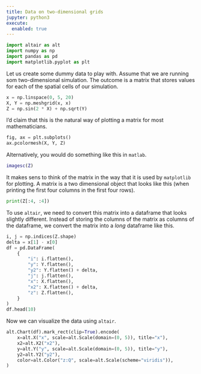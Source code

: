 ```yaml
---
title: Data on two-dimensional grids
jupyter: python3
execute:
  enabled: true
---
```



```python
import altair as alt
import numpy as np
import pandas as pd
import matplotlib.pyplot as plt

```

Let us create some dummy data to play with. Assume that we are running som two-dimensional simulation. The outcome is a matrix that stores values for each of the spatial cells of our simulation.
```python
x = np.linspace(0, 5, 20)
X, Y = np.meshgrid(x, x)
Z = np.sin(2 * X) + np.sqrt(Y)
```

I'd claim that this is the natural way of plotting a matrix for most mathematicians.
```python
fig, ax = plt.subplots()
ax.pcolormesh(X, Y, Z)
```

Alternatively, you would do something like this in `matlab`.
```matlab
imagesc(Z)
```

It makes sens to think of the matrix in the way that it is used by `matplotlib` for plotting. A matrix is a two dimensional object that looks like this (when printing the first four columns in the first four rows).
```python
print(Z[:4, :4])
```

To use `altair`, we need to convert this matrix into a dataframe that looks slightly different.
Instead of storing the columns of the matrix as columns of the dataframe, we convert the matrix
into a *long* dataframe like this.
```python
i, j = np.indices(Z.shape)
delta = x[1] - x[0]
df = pd.DataFrame(
    {
        "i": i.flatten(),
        "y": Y.flatten(),
        "y2": Y.flatten() + delta,
        "j": j.flatten(),
        "x": X.flatten(),
        "x2": X.flatten() + delta,
        "z": Z.flatten(),
    }
)
df.head(10)

```

Now we can visualize the data using `altair`.

```python
alt.Chart(df).mark_rect(clip=True).encode(
    x=alt.X("x", scale=alt.Scale(domain=(0, 5)), title="x"),
    x2=alt.X2("x2"),
    y=alt.Y("y", scale=alt.Scale(domain=(0, 5)), title="y"),
    y2=alt.Y2("y2"),
    color=alt.Color("z:Q", scale=alt.Scale(scheme="viridis")),
)
```
